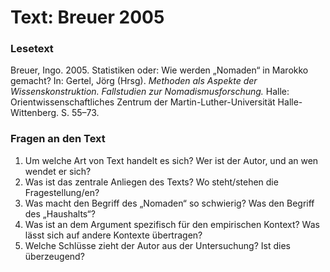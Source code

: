 
# Text: Breuer 2005

### Lesetext

Breuer, Ingo. 2005. Statistiken oder: Wie werden „Nomaden“ in Marokko gemacht? In: Gertel, Jörg (Hrsg). *Methoden als Aspekte der Wissenskonstruktion. Fallstudien zur Nomadismusforschung.* Halle: Orientwissenschaftliches Zentrum der Martin-Luther-Universität Halle-Wittenberg. S. 55–73.

### Fragen an den Text

1. Um welche Art von Text handelt es sich? Wer ist der Autor, und an wen wendet er sich?
2. Was ist das zentrale Anliegen des Texts? Wo steht/stehen die Fragestellung/en?
3. Was macht den Begriff des „Nomaden“ so schwierig? Was den Begriff des „Haushalts“?
4. Was ist an dem Argument spezifisch für den empirischen Kontext? Was lässt sich auf andere Kontexte übertragen?
5. Welche Schlüsse zieht der Autor aus der Untersuchung? Ist dies überzeugend?
